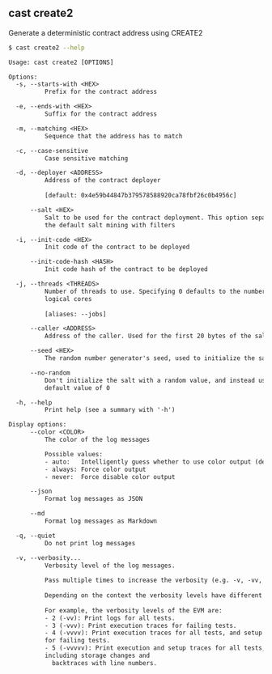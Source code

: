 ## cast create2

Generate a deterministic contract address using CREATE2

```bash
$ cast create2 --help
```

```txt
Usage: cast create2 [OPTIONS]

Options:
  -s, --starts-with <HEX>
          Prefix for the contract address

  -e, --ends-with <HEX>
          Suffix for the contract address

  -m, --matching <HEX>
          Sequence that the address has to match

  -c, --case-sensitive
          Case sensitive matching

  -d, --deployer <ADDRESS>
          Address of the contract deployer
          
          [default: 0x4e59b44847b379578588920ca78fbf26c0b4956c]

      --salt <HEX>
          Salt to be used for the contract deployment. This option separate from
          the default salt mining with filters

  -i, --init-code <HEX>
          Init code of the contract to be deployed

      --init-code-hash <HASH>
          Init code hash of the contract to be deployed

  -j, --threads <THREADS>
          Number of threads to use. Specifying 0 defaults to the number of
          logical cores
          
          [aliases: --jobs]

      --caller <ADDRESS>
          Address of the caller. Used for the first 20 bytes of the salt

      --seed <HEX>
          The random number generator's seed, used to initialize the salt

      --no-random
          Don't initialize the salt with a random value, and instead use the
          default value of 0

  -h, --help
          Print help (see a summary with '-h')

Display options:
      --color <COLOR>
          The color of the log messages

          Possible values:
          - auto:   Intelligently guess whether to use color output (default)
          - always: Force color output
          - never:  Force disable color output

      --json
          Format log messages as JSON

      --md
          Format log messages as Markdown

  -q, --quiet
          Do not print log messages

  -v, --verbosity...
          Verbosity level of the log messages.
          
          Pass multiple times to increase the verbosity (e.g. -v, -vv, -vvv).
          
          Depending on the context the verbosity levels have different meanings.
          
          For example, the verbosity levels of the EVM are:
          - 2 (-vv): Print logs for all tests.
          - 3 (-vvv): Print execution traces for failing tests.
          - 4 (-vvvv): Print execution traces for all tests, and setup traces
          for failing tests.
          - 5 (-vvvvv): Print execution and setup traces for all tests,
          including storage changes and
            backtraces with line numbers.
```